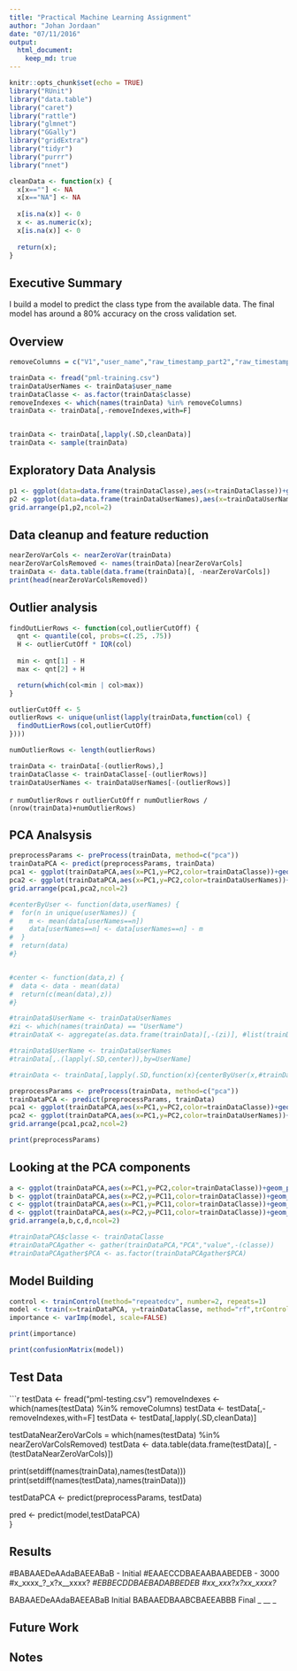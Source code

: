 ```yaml
---
title: "Practical Machine Learning Assignment"
author: "Johan Jordaan"
date: "07/11/2016"
output:
  html_document:
    keep_md: true
---
```


```r
knitr::opts_chunk$set(echo = TRUE)
library("RUnit")
library("data.table")
library("caret")
library("rattle")
library("glmnet")
library("GGally")
library("gridExtra")
library("tidyr")
library("purrr")
library("nnet")

cleanData <- function(x) {
  x[x==""] <- NA
  x[x=="NA"] <- NA
  
  x[is.na(x)] <- 0
  x <- as.numeric(x);
  x[is.na(x)] <- 0
  
  return(x);  
}
```

## Executive Summary

I build a model to predict the class type from the available data. The final model has around a 80% accuracy on the cross validation set.

## Overview
```r
removeColumns = c("V1","user_name","raw_timestamp_part2","raw_timestamp_part2","cvtd_timestamp","new_window","num_window","classe","problem_id")

trainData <- fread("pml-training.csv")
trainDataUserNames <- trainData$user_name
trainDataClasse <- as.factor(trainData$classe) 
removeIndexes <- which(names(trainData) %in% removeColumns)
trainData <- trainData[,-removeIndexes,with=F]


trainData <- trainData[,lapply(.SD,cleanData)]
trainData <- sample(trainData)

```

## Exploratory Data Analysis
```r
p1 <- ggplot(data=data.frame(trainDataClasse),aes(x=trainDataClasse))+geom_bar()
p2 <- ggplot(data=data.frame(trainDataUserNames),aes(x=trainDataUserNames))+geom_bar()
grid.arrange(p1,p2,ncol=2)
```


## Data cleanup and feature reduction
```r
nearZeroVarCols <- nearZeroVar(trainData)
nearZeroVarColsRemoved <- names(trainData)[nearZeroVarCols]
trainData <- data.table(data.frame(trainData)[, -nearZeroVarCols])
print(head(nearZeroVarColsRemoved))

```

## Outlier analysis
```r
findOutLierRows <- function(col,outlierCutOff) {
  qnt <- quantile(col, probs=c(.25, .75))
  H <- outlierCutOff * IQR(col)
  
  min <- qnt[1] - H
  max <- qnt[2] + H

  return(which(col<min | col>max))
}

outlierCutOff <- 5
outlierRows <- unique(unlist(lapply(trainData,function(col) {
  findOutLierRows(col,outlierCutOff)
})))

numOutlierRows <- length(outlierRows)

trainData <- trainData[-(outlierRows),]
trainDataClasse <- trainDataClasse[-(outlierRows)]
trainDataUserNames <- trainDataUserNames[-(outlierRows)]


```
`r numOutlierRows` `r outlierCutOff` `r numOutlierRows / (nrow(trainData)+numOutlierRows)`


## PCA Analsysis
```r
preprocessParams <- preProcess(trainData, method=c("pca"))
trainDataPCA <- predict(preprocessParams, trainData)
pca1 <- ggplot(trainDataPCA,aes(x=PC1,y=PC2,color=trainDataClasse))+geom_point(alpha=0.2)
pca2 <- ggplot(trainDataPCA,aes(x=PC1,y=PC2,color=trainDataUserNames))+geom_point(alpha=0.2)
grid.arrange(pca1,pca2,ncol=2)
```

```r
#centerByUser <- function(data,userNames) {
#  for(n in unique(userNames)) {
#    m <- mean(data[userNames==n])
#    data[userNames==n] <- data[userNames==n] - m
#  }
#  return(data)
#}  


#center <- function(data,z) {
#  data <- data - mean(data)
#  return(c(mean(data),z))
#}

#trainData$UserName <- trainDataUserNames
#zi <- which(names(trainData) == "UserName")
#trainDataX <- aggregate(as.data.frame(trainData)[,-(zi)], #list(trainData$UserName), mean)

#trainData$UserName <- trainDataUserNames 
#trainData[,.(lapply(.SD,center)),by=UserName]

#trainData <- trainData[,lapply(.SD,function(x){centerByUser(x,#trainDataUserNames); })]
```

```r
preprocessParams <- preProcess(trainData, method=c("pca"))
trainDataPCA <- predict(preprocessParams, trainData)
pca1 <- ggplot(trainDataPCA,aes(x=PC1,y=PC2,color=trainDataClasse))+geom_point(alpha=0.2)
pca2 <- ggplot(trainDataPCA,aes(x=PC1,y=PC2,color=trainDataUserNames))+geom_point(alpha=0.2)
grid.arrange(pca1,pca2,ncol=2)

```


```r
print(preprocessParams)
```

## Looking at the PCA components 
``` r
a <- ggplot(trainDataPCA,aes(x=PC1,y=PC2,color=trainDataClasse))+geom_point(alpha=0.03)
b <- ggplot(trainDataPCA,aes(x=PC2,y=PC11,color=trainDataClasse))+geom_point(alpha=0.03)
c <- ggplot(trainDataPCA,aes(x=PC1,y=PC11,color=trainDataClasse))+geom_point(alpha=0.03)
d <- ggplot(trainDataPCA,aes(x=PC2,y=PC11,color=trainDataClasse))+geom_point(alpha=0.03)
grid.arrange(a,b,c,d,ncol=2)
```


```r
#trainDataPCA$classe <- trainDataClasse
#trainDataPCAgather <- gather(trainDataPCA,"PCA","value",-(classe))
#trainDataPCAgather$PCA <- as.factor(trainDataPCAgather$PCA)
```

## Model Building
```r
control <- trainControl(method="repeatedcv", number=2, repeats=1)
model <- train(x=trainDataPCA, y=trainDataClasse, method="rf",trControl=control)
importance <- varImp(model, scale=FALSE)

print(importance)

print(confusionMatrix(model))
```


## Test Data
```r
  testData <- fread("pml-testing.csv")
  removeIndexes <- which(names(testData) %in% removeColumns)
  testData <- testData[,-removeIndexes,with=F]
  testData <- testData[,lapply(.SD,cleanData)]
 
  testDataNearZeroVarCols = which(names(testData) %in% nearZeroVarColsRemoved)
  testData <- data.table(data.frame(testData)[, -(testDataNearZeroVarCols)])

  print(setdiff(names(trainData),names(testData)))
  print(setdiff(names(testData),names(trainData)))
  
  testDataPCA <- predict(preprocessParams, testData)

  pred <- predict(model,testDataPCA)  
}

## Results

#BABAAEDeAAdaBAEEABaB - Initial
#EAAECCDBAEAABAABEDEB - 3000 
#x_xxxx_?_x?x__xxxx?_
#EBBECDDBAEBADABBEDEB
#xx_xxx_?_x?xx_xxxx?_

BABAAEDeAAdaBAEEABaB Initial
BABAAEDBAABCBAEEABBB Final
       _  __      _



## Future Work

## Notes


